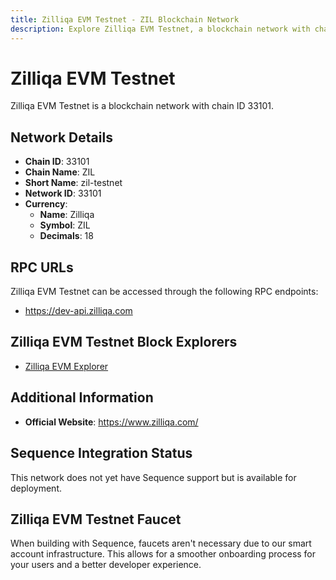 ```yaml
--- 
title: Zilliqa EVM Testnet - ZIL Blockchain Network
description: Explore Zilliqa EVM Testnet, a blockchain network with chain ID 33101. Learn about its native currency, Zilliqa, and how to interact with the network.
---
```


# Zilliqa EVM Testnet

Zilliqa EVM Testnet is a blockchain network with chain ID 33101.

## Network Details

- **Chain ID**: 33101
- **Chain Name**: ZIL
- **Short Name**: zil-testnet
- **Network ID**: 33101
- **Currency**: 
  - **Name**: Zilliqa
  - **Symbol**: ZIL
  - **Decimals**: 18

## RPC URLs

Zilliqa EVM Testnet can be accessed through the following RPC endpoints:

- https://dev-api.zilliqa.com

## Zilliqa EVM Testnet Block Explorers

- [Zilliqa EVM Explorer](https://evmx.zilliqa.com)

## Additional Information

- **Official Website**: https://www.zilliqa.com/

## Sequence Integration Status

This network does not yet have Sequence support but is available for deployment.

## Zilliqa EVM Testnet Faucet

When building with Sequence, faucets aren't necessary due to our smart account infrastructure. This allows for a smoother onboarding process for your users and a better developer experience.
